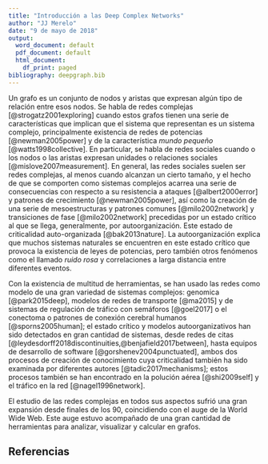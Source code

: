 ```yaml
---
title: "Introducción a las Deep Complex Networks"
author: "JJ Merelo"
date: "9 de mayo de 2018"
output:
  word_document: default
  pdf_document: default
  html_document:
    df_print: paged
bibliography: deepgraph.bib
---
```


Un grafo es un conjunto de nodos y aristas que expresan algún tipo de relación entre esos nodos. Se habla de redes complejas  [@strogatz2001exploring] cuando estos grafos tienen una serie de características que implican que el sistema que representan es un sistema complejo, principalmente existencia de redes de potencias [@newman2005power] y de la característica *mundo pequeño* [@watts1998collective]. En particular, se habla de redes sociales cuando o los nodos o las aristas expresan unidades o relaciones sociales [@mislove2007measurement]. En general, las redes sociales suelen ser redes complejas, al menos cuando alcanzan un cierto tamaño, y el hecho de que se comporten como sistemas complejos acarrea una serie de consecuencias con respecto a su resistencia a ataques [@albert2000error] y patrones de crecimiento [@newman2005power], así como la creación de una serie de mesoestructuras y patrones comunes [@milo2002network] y transiciones de fase [@milo2002network] precedidas por un estado crítico al que se llega, generalmente, por autoorganización. Este estado de criticalidad auto-organizada [@bak2013nature]. La autoorganización explica que muchos sistemas naturales se encuentren en este estado crítico que provoca la existencia de leyes de potencias, pero también otros fenómenos como el llamado *ruido rosa* y correlaciones a larga distancia entre diferentes eventos.

Con la existencia de multitud de herramientas, se han usado las redes como modelo de una gran variedad de sistemas complejos: genomica [@park2015deep], modelos de redes de transporte [@ma2015] y de sistemas de regulación de tráfico con semáforos [@goel2017] o el conectoma o patrones de conexión cerebral humanos [@sporns2005human]; el estado crítico y modelos autoorganizativos han sido detectados en gran cantidad de sistemas, desde redes de citas [@leydesdorff2018discontinuities,@benjafield2017between], hasta equipos de desarrollo de software [@gorshenev2004punctuated], ambos dos procesos de creación de conocimiento cuya criticalidad también ha sido examinada por diferentes autores [@tadic2017mechanisms]; estos procesos también se han encontrado en la polución aérea [@shi2009self] y el tráfico en la red [@nagel1996network].

El estudio de las redes complejas en todos sus aspectos sufrió una gran expansión desde finales de los 90, coincidiendo con el auge de la World Wide Web. Este auge estuvo acompañado de una gran cantidad de herramientas para analizar, visualizar y calcular en grafos.

## Referencias

